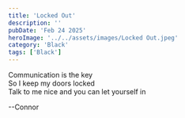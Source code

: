 ```yaml
---
title: 'Locked Out'
description: ''
pubDate: 'Feb 24 2025'
heroImage: '../../assets/images/Locked Out.jpeg'
category: 'Black'
tags: ['Black']
---
```


Communication is the key  
So I keep my doors locked  
Talk to me nice and you can let yourself in

--Connor
